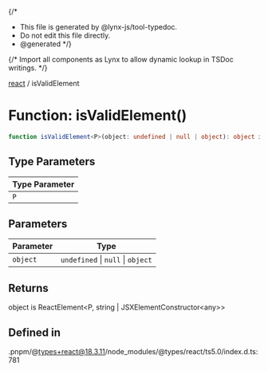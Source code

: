{/*
* This file is generated by @lynx-js/tool-typedoc.
* Do not edit this file directly.
* @generated
*/}

{/* Import all components as Lynx to allow dynamic lookup in TSDoc writings. */}


[react](/api/react/index.mdx) / isValidElement

# Function: isValidElement()

```ts
function isValidElement<P>(object: undefined | null | object): object is ReactElement<P, string | JSXElementConstructor<any>>
```

## Type Parameters

| Type Parameter |
| ------ |
| `P` |

## Parameters

| Parameter | Type |
| ------ | ------ |
| `object` | `undefined` \| `null` \| `object` |

## Returns

object is ReactElement\<P, string \| JSXElementConstructor\<any\>\>

## Defined in

.pnpm/@types+react@18.3.11/node\_modules/@types/react/ts5.0/index.d.ts:781
